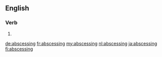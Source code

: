 ==English==

===Verb===
{{head|en|present participle}}

# {{present participle of|abscess|lang=en}}

[[de:abscessing]]
[[fr:abscessing]]
[[my:abscessing]]
[[nl:abscessing]]
[[ja:abscessing]]
[[fi:abscessing]]